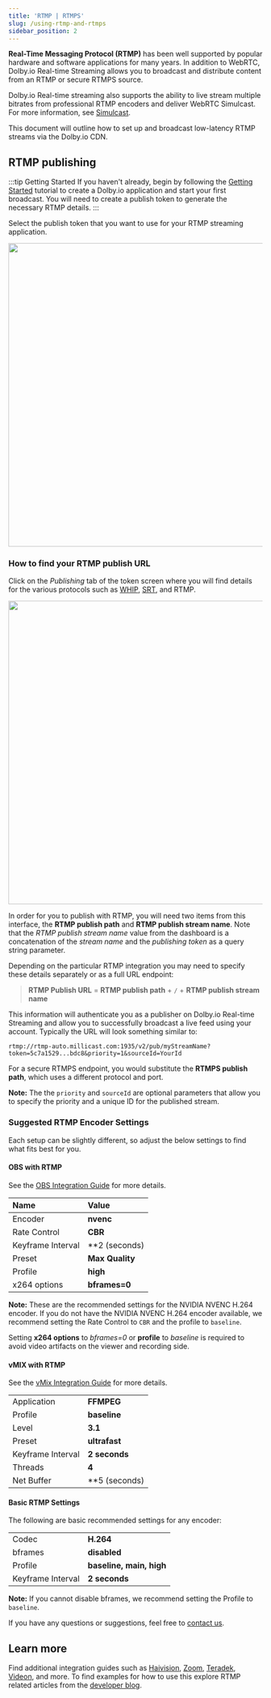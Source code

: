 ```yaml
---
title: 'RTMP | RTMPS'
slug: /using-rtmp-and-rtmps
sidebar_position: 2
---
```


**Real-Time Messaging Protocol (RTMP)** has been well supported by popular hardware and software applications for many years. In addition to WebRTC, Dolby.io Real-time Streaming allows you to broadcast and distribute content from an RTMP or secure RTMPS source.

Dolby.io Real-time streaming also supports the ability to live stream multiple bitrates from professional RTMP encoders and deliver WebRTC Simulcast. For more information, see [Simulcast](/millicast/using-webrtc-simulcast#how-to-enable-simulcast-from-an-encoder).

This document will outline how to set up and broadcast low-latency RTMP streams via the Dolby.io CDN.

## RTMP publishing

:::tip Getting Started
If you haven't already, begin by following the [Getting Started](/millicast/introduction-to-streaming-apis.mdx) tutorial to create a Dolby.io application and start your first broadcast. You will need to create a publish token to generate the necessary RTMP details.
:::

Select the publish token that you want to use for your RTMP streaming application.


<div class="center-container">
  <img src={RtmpPublishToken} width="600" />
</div>

### How to find your RTMP publish URL

Click on the _Publishing_ tab of the token screen where you will find details for the various protocols such as [WHIP](/millicast/broadcast/webrtc-whip.mdx), [SRT](/millicast/broadcast/using-srt.mdx), and RTMP.


<div class="center-container">
  <img src={RtmpPublishUrl} width="600" />
</div>

In order for you to publish with RTMP, you will need two items from this interface, the **RTMP publish path** and **RTMP publish stream name**. Note that the _RTMP publish stream name_ value from the dashboard is a concatenation of the _stream name_ and the _publishing token_ as a query string parameter.

Depending on the particular RTMP integration you may need to specify these details separately or as a full URL endpoint:

> **RTMP Publish URL** = **RTMP publish path** + `/` + **RTMP publish stream name**

This information will authenticate you as a publisher on Dolby.io Real-time Streaming and allow you to successfully broadcast a live feed using your account. Typically the URL will look something similar to:

```
rtmp://rtmp-auto.millicast.com:1935/v2/pub/myStreamName?token=5c7a1529...bdc8&priority=1&sourceId=YourId
```

For a secure RTMPS endpoint, you would substitute the **RTMPS publish path**, which uses a different protocol and port.

**Note:** The the `priority` and `sourceId` are optional parameters that allow you to specify the priority and a unique ID for the published stream.

### Suggested RTMP Encoder Settings

Each setup can be slightly different, so adjust the below settings to find what fits best for you.

#### OBS with RTMP

See the [OBS Integration Guide](/millicast/software-encoders/using-obs.md) for more details.

| Name              | Value           |
| :---------------- | :-------------- |
| Encoder           | **nvenc**       |
| Rate Control      | **CBR**         |
| Keyframe Interval | \*\*2 (seconds) |
| Preset            | **Max Quality** |
| Profile           | **high**        |
| x264 options      | **bframes=0**   |

**Note:** These are the recommended settings for the NVIDIA NVENC H.264 encoder. If you do not have the NVIDIA NVENC H.264 encoder available, we recommend setting the Rate Control to `CBR` and the profile to `baseline`.

Setting **x264 options** to _bframes=0_ or **profile** to _baseline_ is required to avoid video artifacts on the viewer and recording side.

#### vMIX with RTMP

See the [vMix Integration Guide](/millicast/software-encoders/broadcasting-with-vmix.md) for more details.

|                   |                 |
| :---------------- | :-------------- |
| Application       | **FFMPEG**      |
| Profile           | **baseline**    |
| Level             | **3.1**         |
| Preset            | **ultrafast**   |
| Keyframe Interval | **2 seconds**   |
| Threads           | **4**           |
| Net Buffer        | \*\*5 (seconds) |

#### Basic RTMP Settings

The following are basic recommended settings for any encoder:

|                   |                          |
| :---------------- | :----------------------- |
| Codec             | **H.264**                |
| bframes           | **disabled**             |
| Profile           | **baseline, main, high** |
| Keyframe Interval | **2 seconds**            |

**Note:** If you cannot disable bframes, we recommend setting the Profile to `baseline`.

If you have any questions or suggestions, feel free to [contact us](https://support.dolby.io/?_gl=1*1bfsqox*_ga*MTExNDIzMDc0OC4xNjgzNTY3ODk2*_ga_CTSBFC56JT*MTY4OTAwNDAwMS4yOS4xLjE2ODkwMTEwMjYuMC4wLjA.).

## Learn more

Find additional integration guides such as [Haivision](/millicast/hardware-encoders/using-haivision-kb-encoder.md), [Zoom](/millicast/software-encoders/broadcasting-jitsi-or-zoom-meetings.md), [Teradek](/millicast/hardware-encoders/broadcasting-teradek-vidiu.md), [Videon](/millicast/hardware-encoders/videon.md), and more. To find examples for how to use this explore RTMP related articles from the [developer blog](https://dolby.io/blog/tag/rtmp/).
